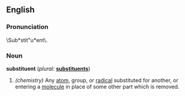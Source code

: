 ==English==

===Pronunciation===
\Sub*stit"u*ent\.

===Noun===
'''substituent''' (''plural:'' '''[[substituents]]''')
# ''(chemistry)'' Any [[atom]], group, or [[radical]] substituted for another, or entering a [[molecule]] in place of some other part which is removed.